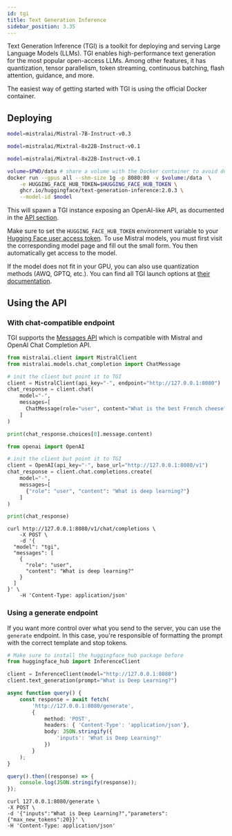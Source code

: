 ```yaml
---
id: tgi
title: Text Generation Inference
sidebar_position: 3.35
---
```



Text Generation Inference (TGI) is a toolkit for deploying and serving Large Language Models (LLMs). TGI enables high-performance text generation for the most popular open-access LLMs. Among other features, it has quantization, tensor parallelism, token streaming, continuous batching, flash attention, guidance, and more.

The easiest way of getting started with TGI is using the official Docker container.

## Deploying

<Tabs>
  <TabItem value="mistral7b" label="Mistral-7B" default>

```bash
model=mistralai/Mistral-7B-Instruct-v0.3
```

  </TabItem>
  <TabItem value="mixtral8x7b" label="Mixtral-8X7B">

```bash
model=mistralai/Mixtral-8x22B-Instruct-v0.1
```

  </TabItem>
  <TabItem value="mixtral8x22b" label="Mixtral-8X22B">

```bash
model=mistralai/Mixtral-8x22B-Instruct-v0.1
```

  </TabItem>
</Tabs>

```bash
volume=$PWD/data # share a volume with the Docker container to avoid downloading weights every run
docker run --gpus all --shm-size 1g -p 8080:80 -v $volume:/data  \
    -e HUGGING_FACE_HUB_TOKEN=$HUGGING_FACE_HUB_TOKEN \
    ghcr.io/huggingface/text-generation-inference:2.0.3 \
    --model-id $model
```

This will spawn a TGI instance exposing an OpenAI-like API, as documented in the [API section](/api).  

Make sure to set the `HUGGING_FACE_HUB_TOKEN` environment variable to your [Hugging Face user access token](https://huggingface.co/docs/hub/security-tokens). To use Mistral models, you must first visit the corresponding model page and fill out the small form. You then automatically get access to the model.

If the model does not fit in your GPU, you can also use quantization methods (AWQ, GPTQ, etc.). You can find all TGI launch options at [their documentation](https://huggingface.co/docs/text-generation-inference/en/basic_tutorials/launcher). 

## Using the API


### With chat-compatible endpoint

TGI supports the [Messages API](https://huggingface.co/docs/text-generation-inference/en/messages_api) which is compatible with Mistral and OpenAI Chat Completion API.

<Tabs>
  <TabItem value="mistralclient" label="Using MistralClient" default>

```python
from mistralai.client import MistralClient
from mistralai.models.chat_completion import ChatMessage

# init the client but point it to TGI
client = MistralClient(api_key="-", endpoint="http://127.0.0.1:8080")
chat_response = client.chat(
    model="-",
    messages=[
      ChatMessage(role="user", content="What is the best French cheese?")
    ]
)

print(chat_response.choices[0].message.content)
```

  </TabItem>
  <TabItem value="openai" label="Using OpenAI Client" default>

```python
from openai import OpenAI

# init the client but point it to TGI
client = OpenAI(api_key="-", base_url="http://127.0.0.1:8080/v1")
chat_response = client.chat.completions.create(
    model="-",
    messages=[
      {"role": "user", "content": "What is deep learning?"}
    ]
)

print(chat_response)
```

  </TabItem>
  <TabItem value="curl" label="Using cURL" default>

```
curl http://127.0.0.1:8080/v1/chat/completions \
    -X POST \
    -d '{
  "model": "tgi",
  "messages": [
    {
      "role": "user",
      "content": "What is deep learning?"
    }
  ]
}' \
    -H 'Content-Type: application/json'
```

  </TabItem>
</Tabs>


### Using a generate endpoint

If you want more control over what you send to the server, you can use the `generate` endpoint. In this case, you're responsible of formatting the prompt with the correct template and stop tokens.

<Tabs>
  <TabItem value="python" label="Using Python" default>

```python
# Make sure to install the huggingface_hub package before
from huggingface_hub import InferenceClient

client = InferenceClient(model="http://127.0.0.1:8080")
client.text_generation(prompt="What is Deep Learning?")
```

  </TabItem>
  <TabItem value="typescript" label="Using JavaScript" default>

```typescript
async function query() {
    const response = await fetch(
        'http://127.0.0.1:8080/generate',
        {
            method: 'POST',
            headers: { 'Content-Type': 'application/json'},
            body: JSON.stringify({
                'inputs': 'What is Deep Learning?'
            })
        }
    );
}

query().then((response) => {
    console.log(JSON.stringify(response));
});
```

  </TabItem>
  <TabItem value="curl" label="Using cURL" default>

```
curl 127.0.0.1:8080/generate \
-X POST \
-d '{"inputs":"What is Deep Learning?","parameters":{"max_new_tokens":20}}' \
-H 'Content-Type: application/json'
```

  </TabItem>
</Tabs>
